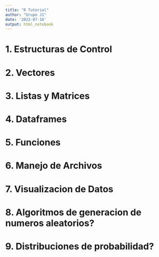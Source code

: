 ```yaml
---
title: "R Tutorial"
author: "Grupo J1"
date: '2022-07-16'
output: html_notebook
---
```

# 1. Estructuras de Control
# 2. Vectores
# 3. Listas y Matrices
# 4. Dataframes
# 5. Funciones
# 6. Manejo de Archivos
# 7. Visualizacion de Datos
# 8. Algoritmos de generacion de numeros aleatorios?
# 9. Distribuciones de probabilidad?